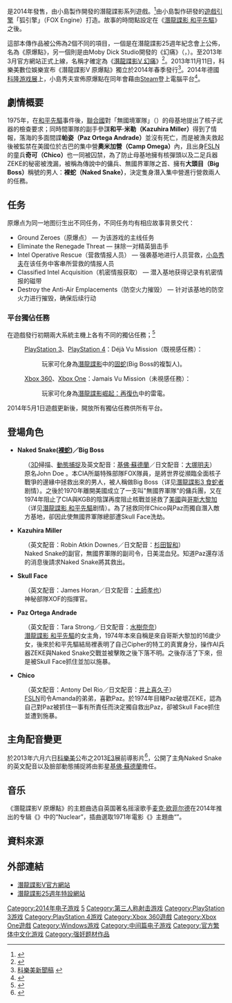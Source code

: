 {{refimprove|time=2015-08-19T06:02:25+00:00}}
{{noteTA
| G1=Games
| 1=zh-cn:基弗·萨瑟兰;zh-tw:基佛·蘇德蘭;zh-hk:基夫·修打蘭
}}
{{Infobox VG
| width=
| title= 潛龍諜影V 原爆點
| english= Metal Gear Solid V: Ground Zeroes
| japanese= メタルギアソリッドV グラウンドゼロズ
| image = [[File:MGSV_Ground_Zeroes_boxart.jpg|File:MGSV Ground Zeroes boxart.jpg]]
| caption= 游戏美版封面
| series= [[潛龍諜影系列|潛龍諜影系列]]
| developer= [[小島製作|小島製作]]
| publisher= {{vgrelease|JP|[[科樂美|科樂美數位娛樂]]}}
| distributor=
| designer= [[小島秀夫|小島秀夫]]
| engine= 狐引擎（FOX Engine）
| version=
| released='''PlayStation 3'''、'''PlayStation 4'''{{Vgrelease|JP|2014年3月20日|EU|2014年3月20日|NA|2014年3月18日|亚洲|2014年3月18日}}'''Xbox 360'''{{Vgrelease|JP|2014年3月20日|EU|2014年3月20日|NA|2014年3月18日|亚洲|2014年3月18日}}'''Xbox One'''{{Vgrelease|EU|2014年3月20日|NA|2014年3月18日|JP|待定|亚洲|待定}}'''Windows'''<br/>Steam:2014年12月18日
| genre= [[隱蔽類遊戲|隱蔽類]]、[[第三人称射击游戏|第三人称射击]]
| modes= [[單人遊戲|单人]]
| ratings=
| platforms=[[PlayStation_3|PlayStation 3]]、[[PlayStation_4|PlayStation 4]]、[[Xbox_360|Xbox 360]]、[[Xbox_One|Xbox One]]、[[Windows|Windows]]
| media=
| requirements=
| input=
}}

{{vgname|潛龍諜影V 原爆點|ja=メタルギアソリッドV グラウンドゼロズ|en=Metal Gear Solid V: Ground Zeroes}}是2014年發售，由小島製作開發的潛龍諜影系列遊戲。<ref>{{Cite web |url=http://www.youtube.com/watch?v=pEiKy5JUxnw |title=KONAMI 573ch/KONAMI官方YOUTUBE影片頻道 |access-date=2013-12-04 |archive-date=2021-01-12 |archive-url=https://web.archive.org/web/20210112174052/http://www.youtube.com/watch?v=pEiKy5JUxnw |dead-url=no }}</ref>由小島製作研發的[[遊戲引擎|遊戲引擎]]「狐引擎」（FOX Engine）打造。故事的時間點設定在《[[潛龍諜影_和平先驅|潛龍諜影 和平先驅]]》之後。

這部本傳作品被公佈為2個不同的項目，一個是在潛龍諜影25週年紀念會上公佈，名為《原爆點》，另一個則是由Moby Dick Studio開發的《幻痛》（{{lang-ja|ファントムペイン}}，{{lang-en|''Phantom Pain''}}）。至2013年3月官方網站正式上線，名稱才確定為《[[潛龍諜影V_幻痛|潛龍諜影V 幻痛]]》<ref>{{Cite web |url=http://www.konami.jp/mgs5/ |title=潛龍諜影V:幻影痛楚官方網頁 |access-date=2013-12-04 |archive-date=2017-01-20 |archive-url=https://web.archive.org/web/20170120161804/http://www.konami.jp/mgs5/ |dead-url=no }}</ref>。2013年11月11日，科樂美數位娛樂宣布《潛龍諜影V 原爆點》獨立於2014年春季發行<ref>[http://www.konami-asia.com/news/2013/1111/?lang=cn-t 科樂美新聞稿] {{webarchive|url=https://web.archive.org/web/20140419013903/http://www.konami-asia.com/news/2013/1111/?lang=cn-t |date=2014-04-19 }}</ref>。2014年德國[[Gamescom|科隆游戏展]]上，小島秀夫宣佈原爆點在同年會藉由[[Steam|Steam]]登上電腦平台<ref>{{Cite web |url=http://store.steampowered.com/app/311340/ |title=原爆點於Steam產品頁面 |access-date=2014-08-13 |archive-date=2021-02-08 |archive-url=https://web.archive.org/web/20210208232815/https://store.steampowered.com/app/311340 |dead-url=no }}</ref>。

==劇情概要==
{{Metal Gear编年史}}
1975年，在[[潛龍諜影：和平先驅|和平先驅]]事件後，[[聯合國|聯合國]]對「無國境軍隊」（{{lang|ja|国境なき軍隊 / Militaires Sans Frontières：MSF}}）的母基地提出了核子武器的檢查要求；同時間軍隊的副手參謀'''和平·米勒（Kazuhira Miller）'''得到了情報，落海的多面間諜'''帕姿（Paz Ortega Andrade）'''並沒有死亡，而是被漁夫救起後被監禁在美國位於古巴的集中營'''奧米加營（Camp Omega）'''內，且出身[[桑地諾民族解放陣線|FSLN]]的童兵'''奇可（Chico）'''也一同被囚禁，為了防止母基地擁有核彈頭以及二足兵器ZEKE的秘密被洩漏，被稱為傳說中的傭兵、無國界軍隊之首、擁有'''大頭目（Big Boss）'''稱號的男人：'''裸蛇（Naked Snake）'''，決定隻身潛入集中營進行營救兩人的任務。

==任务==
原爆点为同一地图衍生出不同任务，不同任务均有相应故事背景交代：
*Ground Zeroes（原爆点） — 为该游戏的主线任务
*Eliminate the Renegade Threat — 抹除一对精英狙击手
*Intel Operative Rescue（营救情报人员） — 强袭基地进行人员营救，[[小岛秀夫|小岛秀夫]]在该任务中客串所营救的情报人员
*Classified Intel Acquisition（机密情报获取） — 潜入基地获得记录有机密情报的磁带
*Destroy the Anti-Air Emplacements（防空火力摧毁） — 针对该基地的防空火力进行摧毁，确保后续行动
===平台獨佔任務===
在遊戲發行初期兩大系統主機上各有不同的獨佔任務；<ref>{{Cite web |url=http://www.konami.jp/mgs5/gz/jp/introduction/index.html#special |title=潛龍諜影V官方網頁:Special |access-date=2013-12-10 |archive-date=2017-01-14 |archive-url=https://web.archive.org/web/20170114062223/http://www.konami.jp/mgs5/gz/jp/introduction/index.html#special |dead-url=no }}</ref>
:[[PlayStation_3|PlayStation 3]]、[[PlayStation_4|PlayStation 4]]：Déjà Vu Mission（既視感任務）：
::玩家可化身為[[潛龍諜影_(遊戲)|潛龍諜影]]中的[[固蛇|固蛇]](Big Boss的複製人)。
:[[Xbox_360|Xbox 360]]、[[Xbox_One|Xbox One]]：Jamais Vu Mission（未視感任務）：
::玩家可化身為[[潛龍諜影崛起：再復仇|潛龍諜影崛起：再復仇]]中的雷電。
2014年5月1日遊戲更新後，開放所有獨佔任務供所有平台。

==登場角色==
{{seealso|合金装备系列角色列表}}
*'''Naked Snake([[裸蛇|裸蛇]])／Big Boss'''
:（[[3D|3D]]掃描、[[動態捕捉|動態捕捉]]及英文配音：[[基弗·萨瑟兰|基佛·蘇德蘭]]／日文配音：[[大塚明夫|大塚明夫]]）
:原名John Doe 。本CIA所屬特殊部隊FOX隊員，是將世界從瀕臨全面核子戰爭的邊緣中拯救出來的男人，被人稱做Big Boss（详见[[潛龍諜影3_食蛇者|潛龍諜影3 食蛇者]]剧情）。之後於1970年離開美國成立了一支叫"無國界軍隊"的傭兵團，又在1974年阻止了CIA與KGB的陰謀再度阻止核戰並拯救了[[美國|美國]]與[[哥斯大黎加|哥斯大黎加]]（详见[[潛龍諜影_和平先驅|潛龍諜影 和平先驅]]剧情）。為了拯救同伴Chico與Paz而獨自潛入敵方基地，卻因此使無國界軍隊總部遭Skull Face洗劫。
*'''Kazuhira Miller'''
:（英文配音：Robin Atkin Downes／日文配音：[[杉田智和|杉田智和]]）
:Naked Snake的副官，無國界軍隊的副司令，日美混血兒。知道Paz還存活的消息後請求Naked Snake將其救出。
*'''Skull Face'''
:（英文配音：James Horan／日文配音：[[土師孝也|土師孝也]]）
:神秘部隊XOF的指揮官。
*'''Paz Ortega Andrade'''
:（英文配音：Tara Strong／日文配音：[[水樹奈奈|水樹奈奈]]）
:[[潛龍諜影_和平先驅|潛龍諜影 和平先驅]]的女主角，1974年本來自稱是來自哥斯大黎加的16歲少女，後來於和平先驅結局裡表明了自己Cipher的特工的真實身分，操作AI兵器ZEKE與Naked Snake交戰並被擊敗之後下落不明。之後存活了下來，但是被Skull Face抓住並加以施暴。
*'''Chico'''
:（英文配音：Antony Del Rio／日文配音：[[井上喜久子|井上喜久子]]）
:[[FSLN|FSLN]]司令Amanda的弟弟，喜歡Paz。於1974年目睹Paz破壞ZEKE，認為自己對Paz被抓住一事有所責任而決定獨自救出Paz，卻被Skull Face抓住並遭到施暴。

==主角配音變更==
於2013年六月六日[[科樂美|科樂美]]公布之2013[[E3电子娱乐展|E3]]展前導影片<ref>{{Cite web |url=https://www.youtube.com/watch?v=jRvnyT1R8J8 |title=KONAMI Pre-E3 SHOW 2013 |access-date=2013-12-04 |archive-date=2020-12-25 |archive-url=https://web.archive.org/web/20201225091008/http://www.youtube.com/watch?v=jRvnyT1R8J8 |dead-url=no }}</ref>，公開了主角Naked Snake的英文配音以及臉部動態捕捉將由影星[[基弗·萨瑟兰|基佛·蘇德蘭]]擔任。

== 音乐 ==
《潛龍諜影V 原爆點》的主题曲选自英国著名摇滚歌手[[麦克·欧菲尔德|麦克·欧菲尔德]]在2014年推出的专辑《{{le|Man on the Rocks|Man on the Rocks}}》中的“Nuclear”，插曲選取1971年電影《{{link-en|死刑台的旋律|Sacco e Vanzetti (1971 film)}}》主題曲“{{link-en|Here's to You|Here's to You (song)}}”。

== 資料來源 ==
{{Reflist}}

==外部連結==
*[http://www.konami.jp/mgs5/ 潛龍諜影V官方網站] {{Wayback|url=http://www.konami.jp/mgs5/ |date=20170120161804 }} {{Ja}}{{en}}
*[http://www.konami.jp/mg25th/ 潛龍諜影25週年特設網站] {{Wayback|url=http://www.konami.jp/mg25th/ |date=20180911064455 }} {{Ja}}

{{Metal Gear}}

{{DEFAULTSORT:Metal Gear Solid V: Ground Zeroes}}
[[Category:2014年电子游戏|Category:2014年电子游戏]]
[[Category:潛龍諜影系列電子遊戲|5]]
[[Category:第三人称射击游戏|Category:第三人称射击游戏]]
[[Category:PlayStation_3游戏|Category:PlayStation 3游戏]]
[[Category:PlayStation_4游戏|Category:PlayStation 4游戏]]
[[Category:Xbox_360遊戲|Category:Xbox 360遊戲]]
[[Category:Xbox_One遊戲|Category:Xbox One遊戲]]
[[Category:Windows游戏|Category:Windows游戏]]
[[Category:中间篇电子游戏|Category:中间篇电子游戏]]
[[Category:官方繁体中文化游戏|Category:官方繁体中文化游戏]]
[[Category:强奸题材作品|Category:强奸题材作品]]